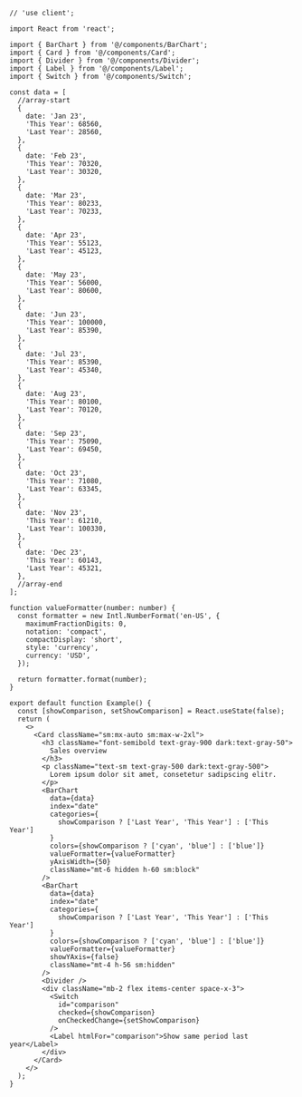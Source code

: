 ````tsx
// 'use client';

import React from 'react';

import { BarChart } from '@/components/BarChart';
import { Card } from '@/components/Card';
import { Divider } from '@/components/Divider';
import { Label } from '@/components/Label';
import { Switch } from '@/components/Switch';

const data = [
  //array-start
  {
    date: 'Jan 23',
    'This Year': 68560,
    'Last Year': 28560,
  },
  {
    date: 'Feb 23',
    'This Year': 70320,
    'Last Year': 30320,
  },
  {
    date: 'Mar 23',
    'This Year': 80233,
    'Last Year': 70233,
  },
  {
    date: 'Apr 23',
    'This Year': 55123,
    'Last Year': 45123,
  },
  {
    date: 'May 23',
    'This Year': 56000,
    'Last Year': 80600,
  },
  {
    date: 'Jun 23',
    'This Year': 100000,
    'Last Year': 85390,
  },
  {
    date: 'Jul 23',
    'This Year': 85390,
    'Last Year': 45340,
  },
  {
    date: 'Aug 23',
    'This Year': 80100,
    'Last Year': 70120,
  },
  {
    date: 'Sep 23',
    'This Year': 75090,
    'Last Year': 69450,
  },
  {
    date: 'Oct 23',
    'This Year': 71080,
    'Last Year': 63345,
  },
  {
    date: 'Nov 23',
    'This Year': 61210,
    'Last Year': 100330,
  },
  {
    date: 'Dec 23',
    'This Year': 60143,
    'Last Year': 45321,
  },
  //array-end
];

function valueFormatter(number: number) {
  const formatter = new Intl.NumberFormat('en-US', {
    maximumFractionDigits: 0,
    notation: 'compact',
    compactDisplay: 'short',
    style: 'currency',
    currency: 'USD',
  });

  return formatter.format(number);
}

export default function Example() {
  const [showComparison, setShowComparison] = React.useState(false);
  return (
    <>
      <Card className="sm:mx-auto sm:max-w-2xl">
        <h3 className="font-semibold text-gray-900 dark:text-gray-50">
          Sales overview
        </h3>
        <p className="text-sm text-gray-500 dark:text-gray-500">
          Lorem ipsum dolor sit amet, consetetur sadipscing elitr.
        </p>
        <BarChart
          data={data}
          index="date"
          categories={
            showComparison ? ['Last Year', 'This Year'] : ['This Year']
          }
          colors={showComparison ? ['cyan', 'blue'] : ['blue']}
          valueFormatter={valueFormatter}
          yAxisWidth={50}
          className="mt-6 hidden h-60 sm:block"
        />
        <BarChart
          data={data}
          index="date"
          categories={
            showComparison ? ['Last Year', 'This Year'] : ['This Year']
          }
          colors={showComparison ? ['cyan', 'blue'] : ['blue']}
          valueFormatter={valueFormatter}
          showYAxis={false}
          className="mt-4 h-56 sm:hidden"
        />
        <Divider />
        <div className="mb-2 flex items-center space-x-3">
          <Switch
            id="comparison"
            checked={showComparison}
            onCheckedChange={setShowComparison}
          />
          <Label htmlFor="comparison">Show same period last year</Label>
        </div>
      </Card>
    </>
  );
}

````